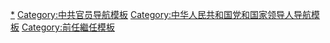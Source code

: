 {{Navbox
|name = 中国共产党中央纪律检查委员会书记
|title = [[中国共产党中央纪律检查委员会书记]]
|image = [[File:Flag of the Chinese Communist Party.svg|100px|中国共产党党旗]]

|group1 = [[中国共产党中央纪律检查委员会|中央纪律检查委员会]]书记<br />（1949年－1955年）
|list1 = [[朱德]]<small>（1949–1955）</small>

|group2 = [[中国共产党中央监察委员会|中央监察委员会]]<sup>1</sup>书记<br />（1955年－1969年<sup>2</sup>）
|list2 = [[董必武]]<small>（1955–1969）</small>

|group3 = [[中国共产党中央纪律检查委员会|中央纪律检查委员会]]书记<sup>3</sup><br />（1978年至今）
|list3 = [[陈云]]<small>（第一书记，[[中国共产党第十二届中央纪律检查委员会|1978–1987]]）</small>{{to}}[[乔石]]<small>（[[中国共产党第十三届中央纪律检查委员会|1987–1992]]）</small>{{to}}[[尉健行]]<small>（[[中国共产党第十四届中央纪律检查委员会|1992]]–[[中国共产党第十五届中央纪律检查委员会|2002]]）</small>{{to}}[[吴官正]]<small>（[[中国共产党第十六届中央纪律检查委员会|2002–2007]]）</small>{{to}}[[贺国强]]<small>（[[中国共产党第十七届中央纪律检查委员会|2007–2012]]）</small>{{to}}[[王岐山]]<small>（[[中国共产党第十八届中央纪律检查委员会|2012–2017]]）</small>{{to}}[[赵乐际]]<small>（[[中国共产党第十九届中央纪律检查委员会|2017–]]）</small>

|belowstyle = text-align: left; font-size: 95%;
|below = 注1：1955年3月，[[1955年中国共产党全国代表会议|中共全国代表会议]]决定设立中央监察委员会，代替中央纪律检查委员会。<br />注2：1969年，[[中国共产党第九次全国代表大会|中共九大]]决定取消[[中国共产党纪律检查机关|纪律检查机关]]。<br />注3：1978年12月，[[中国共产党第十一届中央委员会第三次全体会议|中共十一届三中全会]]决定重新设立中央纪律检查委员会。

}}<noinclude>

[[Category:中国共产党中央纪律检查委员会书记|*]]
[[Category:中共官员导航模板]]
[[Category:中华人民共和国党和国家领导人导航模板]]
[[Category:前任繼任模板]]
</noinclude>